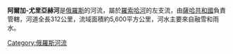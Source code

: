 '''阿爾加-尤里亞赫河'''是[[俄羅斯|俄羅斯]]的河流，屬於[[羅索哈河|羅索哈河]]的左支流，由[[薩哈共和國|薩哈共和國]]負責管轄，河道全長312公里，流域面積約5,600平方公里，河水主要來自融雪和雨水。

{{Russia-geo-stub}}

[[Category:俄羅斯河流|Category:俄羅斯河流]]